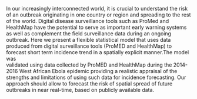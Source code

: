   In our increasingly interconnected world, it is crucial to
  understand the risk of an outbreak originating in one country or region
  and  spreading to the rest of the world. Digital disease surveillance
  tools such as ProMed and HealthMap have the potential to serve as
  important early warning systems as well as complement the field
  surveillance data during an ongoing outbreak. Here we present a 
  flexible statistical model that uses data produced from digital
  surveillance tools (ProMED and HealthMap) to forecast short term 
  incidence trend in a spatially explicit manner.The model was  
  validated using data collected by ProMED and
  HealthMap during the 2014-2016 West African Ebola epidemic
  providing a realistic appraisal of the strengths and limitations
  of using such data for incidence forecasting. Our approach 
  should allow to forecast the risk of spatial spread of 
  future outbreaks in near real-time, based on publicly available 
  data. 
  
